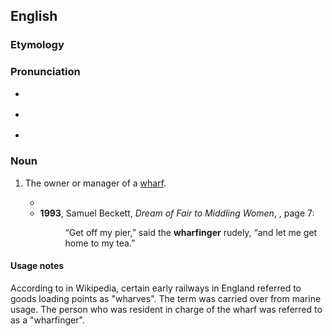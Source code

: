 ==English==

===Etymology===
{{suffix|en|wharfage|er}}

===Pronunciation===
* {{a|RP}} {{IPA|en|/ˈwɔː.fɪn.d͡ʒə/}}
* {{a|GA}} {{IPA|en|/ˈwɔɹ.fɪn.d͡ʒɚ/}}
* {{a|wine/whine}} {{IPA|en|/ˈhwɔɹ.fɪn.d͡ʒɚ/}}

===Noun===
{{en-noun}}

# {{lb|en|chiefly|historical}} The owner or manager of a [[wharf]].
#* {{quote-journal|en|year=1940|month=December|author-Charles E. Lee|title=The Wenford Mineral Line|journal=Railway Magazine|page=645|text=A female '''wharfinger'''&mdash;a grade of staff peculiar to the Wenford Mineral Line&mdash;lives in an adjacent house.}}
#* '''1993''', Samuel Beckett, ''Dream of Fair to Middling Women'', {{ISBN|1559702176}}, page 7:
#*: “Get off my pier,” said the '''wharfinger''' rudely, “and let me get home to my tea.”

====Usage notes====
According to {{w|Wharf}} in Wikipedia, certain early railways in England referred to goods loading points as "wharves". The term was carried over from marine usage. The person who was resident in charge of the wharf was referred to as a "wharfinger".